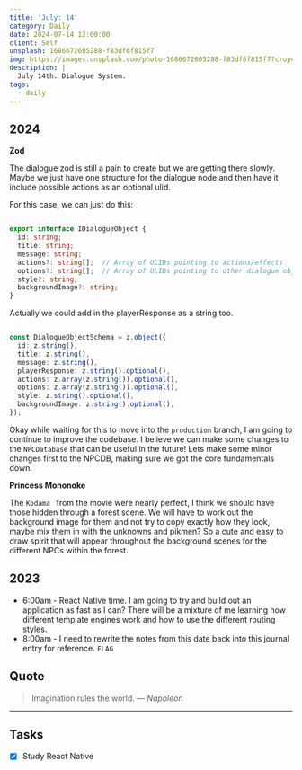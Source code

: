 ```yaml
---
title: 'July: 14'
category: Daily
date: 2024-07-14 12:00:00
client: Self
unsplash: 1686672605288-f83df6f815f7
img: https://images.unsplash.com/photo-1686672605288-f83df6f815f7?crop=entropy&cs=srgb&fm=jpg&ixid=MnwzNjM5Nzd8MHwxfHJhbmRvbXx8fHx8fHx8fDE2ODE3NDg2ODY&ixlib=rb-4.0.3&q=85
description: |
  July 14th. Dialogue System.
tags:
  - daily
---
```


## 2024

**Zod**

The dialogue zod is still a pain to create but we are getting there slowly.
Maybe we just have one structure for the dialogue node and then have it include possible actions as an optional ulid.

For this case, we can just do this:

```ts 

export interface IDialogueObject {
  id: string;
  title: string;
  message: string;
  actions?: string[];  // Array of ULIDs pointing to actions/effects
  options?: string[];  // Array of ULIDs pointing to other dialogue objects
  style?: string; 
  backgroundImage?: string;
}

```

Actually we could add in the playerResponse as a string too.

```ts

const DialogueObjectSchema = z.object({
  id: z.string(),
  title: z.string(),
  message: z.string(),
  playerResponse: z.string().optional(),
  actions: z.array(z.string()).optional(), 
  options: z.array(z.string()).optional(),
  style: z.string().optional(),
  backgroundImage: z.string().optional(),
});

```

Okay while waiting for this to move into the `production` branch, I am going to continue to improve the codebase.
I believe we can make some changes to the `NPCDatabase` that can be useful in the future!
Lets make some minor changes first to the NPCDB, making sure we got the core fundamentals down.

**Princess Mononoke**

The `Kodama ` from the movie were nearly perfect, I think we should have those hidden through a forest scene.
We will have to work out the background image for them and not try to copy exactly how they look, maybe mix them in with the unknowns and pikmen?
So a cute and easy to draw spirit that will appear throughout the background scenes for the different NPCs within the forest.



## 2023
- 6:00am - React Native time. I am going to try and build out an application as fast as I can? There will be a mixture of me learning how different template engines work and how to use the different routing styles.
- 8:00am - I need to rewrite the notes from this date back into this journal entry for reference. `FLAG`

## Quote

> Imagination rules the world.
> — <cite>Napoleon</cite>

---

## Tasks

- [x] Study React Native